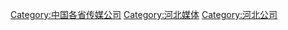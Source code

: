 [[Category:中国各省传媒公司|Category:中国各省传媒公司]]
[[Category:河北媒体|Category:河北媒体]]
[[Category:河北公司|Category:河北公司]]